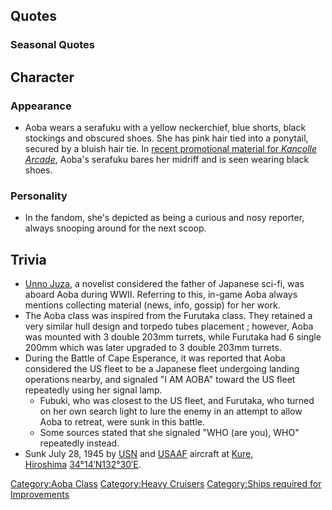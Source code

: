 {{ShipPageHeader}}

==Quotes==
{{ShipQuotes
|Introduction = ども、恐縮です、青葉ですぅ！　一言お願いします！
|Introduction/En = Hi, thanks for your time, I'm Aoba! Please can I have some words!
|Introduction/Note = (As in a comment for the news)

|Library = 青葉です。トラック諸島方面へ進出して、中部太平洋作戦を支えました。<br>従軍作家さんも乗り込んで青葉のスタッフの仕事ぶりを取材したことも。最期の時は、呉の港で。<br>動かす油もなかったけど、青葉、頑張りました！
|Library/En = I'm Aoba. Advancing into the Truk Islands area, I supported the Pacific Front.<br>With a war correspondent on board, the staff also had reporting as part of their job. At my last moment, I was at Kure.<br>Even without fuel, I did my best!
|Library/Note = Aoba was by sunk by enemy aircraft while moored at Kure Naval Yards. Immobile due to irreparable damage and lack of fuel, she fought as an immobile AA turret till the end.

|Secretary 1 = なになに？なんの話ですか？
|Secretary 1/En = Whatwhat? Got a story?

|Secretary 2 = 司令官、青葉、見ちゃいました！
|Secretary 2/En = Commander, I saw it!

|Secretary 3 = 気になるんですか？いい情報ありますよ？
|Secretary 3/En = Are you interested? I've got some good news, you know?

|Secretary Married = きょーしゅくです！
|Secretary Married/En = Sorry to trouble you!

|Wedding = 青葉、ホントは敵じゃなくて司令官だけ見ていたいんだけどなあ　…な、なんてねっ！
|Wedding/En = Aoba, all she really wants to do is look at the Commander rather than the enemy… J-just kidding!

|Looking At Scores = 連絡みたい、なんだろーなんだろー！
|Looking At Scores/En = Some news? What is it, what is iiiit?

|Joining A Fleet = 青葉取材…あ、いえ出撃しまーす！
|Joining A Fleet/En = Aoba covering... Ah, no, launching!
|Joining A Fleet/Note = Covering a news event...

|Equipment 1 = よーし、もっと働けます。
|Equipment 1/En = Okay! I can work better now!

|Equipment 2 = これでとっても取材、あ、いえ、戦闘しやすくなりました。
|Equipment 2/En = This'll let me do so much more reporting... ah, no, make fighting easer.

|Equipment 3 = 恐縮です！
|Equipment 3/En = How kind of you!

|Supply = よーし、もっと働けます。
|Supply/En = Okay! I can work better now!

|Docking Minor = 青葉、じっとしてられないな。
|Docking Minor/En = I just can't keep still...

|Docking Major = ちょおっと深入りしすぎたようです。
|Docking Major/En = I seem to have gotten too deeply  in the matter.

|Docking Complete = 修理の完了した船があるみたいよ♪
|Docking Complete/En = It looks like someone's repairs are completed♪

|Construction = 情報によると、新しい船が進水したみたいですよ？
|Construction/En = According to the data, there seems to be a new ship launching, yeah?

|Returning From Sortie = 艦隊が帰投しますね、インタビューする？
|Returning From Sortie/En = The fleet's back, could I have an interview?

|Starting A Sortie = 第一遊撃部隊、出撃ですね
|Starting A Sortie/En = 1st Expeditionary Fleet, sallying forth!
|Starting A Sortie/Note = Aoba was part of the 1st Exp. Fleet from Dec '43.

|Battle Start = よく見えますねぇ。
|Battle Start/En = Take a goood look.

|Attack = 敵はまだこちらに気付いてないよ!
|Attack/En = The enemy still hasn't noticed us!

|Night Battle = さー、青葉も追撃しちゃうぞ！
|Night Battle/En = Alright! I'm gonna pursue too!

|Night Attack = 索敵も砲撃も雷撃も青葉にお任せ！
|Night Attack/En = Searching, barrages, torpedoes - leave them all to me!

|MVP = お役に立てて嬉しいです、また青葉をよろしくね。
|MVP/En = Happy to be of service, thanks again.

|Minor Damage 1 = しまった！
|Minor Damage 1/En = Crap!

|Minor Damage 2 = くぅっ！
|Minor Damage 2/En = F-ff..

|Major Damage = 火力が…火力がちょこっと足りないのかしら…
|Major Damage/En = Firepower... Is firepower just not enough, I wonder...

|Sunk = 沈むのは・・・呉鎮守府でって・・決めてたのになぁ・・・・・・
|Sunk/En = Sunk, huh... I wanted to sink at Kure....
}}

===Seasonal Quotes===
{{Shipquoteseasonal
|Valentine2016 = 司令官、ども、恐縮です！青葉のチョコ、差し上げます！…あ、いい顔ぉ！いただきます！
|Valentine2016_EN = Commander, pardon the suddenness! Aoba's chocolate, please have some of it! ...Ah, that's a nice expression there. If I may!
|Valentine2016_Clip = {{Audio|file=Aoba Valentine 2016.ogg}}
|Valentine2016_Note = 

|Valentine2016_2 = え、今の写真ですか？あ、青葉、艦隊新聞に使わせていただこうかと…え、ダメ？がぁーん！
|Valentine2016_2_EN = Hm, this picture? Ah, Aoba is taking these for the naval newspaper... Eh, I can't? Waah!
|Valentine2016_2_Clip = {{Audio|file=Aoba Valentine 2016 Secretary 2.ogg}}
|Valentine2016_2_Note = ''Secretary 2''

|WhiteDay2016 = これをチョコのお返しに？あ、すみません！渡してるとこ撮りたいので、もう一回渡してもらっていいでしょうか？あ、そこです！ふー！
|WhiteDay2016_EN = This is in return for the chocolate? Ah, sorry! I want to take a photo of you giving it, so do you mind giving it to me again? Ah, that place will be fine! Fu~!
|WhiteDay2016_Clip = {{Audio|file=Aoba White Day 2016.ogg}}
|WhiteDay2016_Note =

|Spring2016 = お、六戦隊でお花見ですかー、いいですなー！青葉も記録として参加します！おぉー、料理も豪華ですねー！鳳翔さん製？それはそれは！	
|Spring2016_EN = Oh, flower viewing with the sixth squadron was it, sounds nice! Aoba shall participate as well to keep the record! Ooo, the food's pretty gorgeous as well aren't they! It was by Houshou-san? What a surprise!	
|Spring2016_Clip = {{Audio|file=Aoba_Spring_2016.ogg}}
|Spring2016_Note = 

|ThirdAnniversary2016 = どーも司令官！　恐縮です！　艦隊はついに3周年を迎え、4年目の戦いに突入するようです！　記念に1枚下さい！　恐縮です！
|ThirdAnniversary2016_EN = Good day, Commander! Excuse my intrusion! With it being the fleet's third anniversary, we are heading off into our fourth year of battle! For commemorations, one photo please! Once again, pardon my intrusion!
|ThirdAnniversary2016_Clip = {{Audio|file=Aoba_Third_Anniversary.ogg}}
|ThirdAnniversary2016_Note = 

|RainySeason2016 = お、がさ！そのアンニュイな表情いいねぇ。いただき！　えっ？あっ、青葉のカメラ返してよー！何で青葉を撮るのさぁ！ 青葉はいいんだよぉ！
|RainySeason2016_EN = Oh, Gassa. That dejected expression of yours looks nice. Yoink! Huh? Hey, give me my camera back! Why are you taking pics of me!? Don't mind me!
|RainySeason2016_Clip = {{Audio|file=Aoba_Rainy_Season_2016.ogg}}
|RainySeason2016_Note = Admirals nicknamed Kinugasa 'Kinugassa' or 'Gassa', mainly because the name sounds similar to ''Kinogassa'', the Japanese name of the pokémon ''Breloom''.
}}

== Character ==

=== Appearance ===
* Aoba wears a serafuku with a yellow neckerchief, blue shorts, black stockings and obscured shoes. She has pink hair tied into a ponytail, secured by a bluish hair tie. In [https://www.youtube.com/watch?v=-VqG0rOv8N0 recent promotional material for ''Kancolle Arcade''], Aoba's serafuku bares her midriff and is seen wearing black shoes.

=== Personality ===
* In the fandom, she's depicted as being a curious and nosy reporter, always snooping around for the next scoop.

==Trivia==
*[[wikipedia:Unno Juza|Unno Juza]], a novelist considered the father of Japanese sci-fi, was aboard Aoba during WWII. Referring to this, in-game Aoba always mentions collecting material (news, info, gossip) for her work.
*The Aoba class was inspired from the Furutaka class. They retained a very similar hull design and torpedo tubes placement ; however, Aoba was mounted with 3 double 203mm turrets, while Furutaka had 6 single 200mm which was later upgraded to 3 double 203mm turrets.
*During the Battle of Cape Esperance, it was reported that Aoba considered the US fleet to be a Japanese fleet undergoing landing operations nearby, and signaled "I AM AOBA" toward the US fleet repeatedly using her signal lamp.
**Fubuki, who was closest to the US fleet, and Furutaka, who turned on her own search light to lure the enemy in an attempt to allow Aoba to retreat, were sunk in this battle.
**Some sources stated that she signaled "WHO (are you), WHO" repeatedly instead.
*Sunk July 28, 1945 by [http://en.wikipedia.org/wiki/USN USN] and [http://en.wikipedia.org/wiki/USAAF USAAF] aircraft at [http://en.wikipedia.org/wiki/Kure,_Hiroshima Kure, Hiroshima] [http://tools.wmflabs.org/geohack/geohack.php?pagename=Japanese_cruiser_Aoba&params=34_14_N_132_30_E_ 34°14′N132°30′E].

{{ShipPageFooter}}
[[Category:Aoba Class]]
[[Category:Heavy Cruisers]]
[[Category:Ships required for Improvements]]